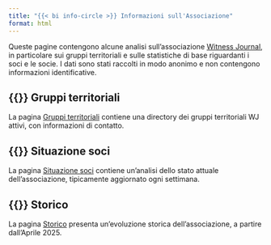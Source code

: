 ```yaml
---
title: "{{< bi info-circle >}} Informazioni sull'Associazione"
format: html
---
```


Queste pagine contengono alcune analisi sull'associazione [Witness Journal](https://witnessjournal.org/), in particolare sui gruppi territoriali e sulle statistiche di base riguardanti i soci e le socie. I dati sono stati raccolti in modo anonimo e non contengono informazioni identificative.

## {{<bi geo >}} Gruppi territoriali

La pagina [Gruppi territoriali](gruppi_territoriali.qmd) contiene una directory dei gruppi territoriali WJ attivi, con informazioni di contatto.

## {{<bi bar-chart>}} Situazione soci

La pagina [Situazione soci](situazione_soci.qmd) contiene un'analisi dello stato attuale dell'associazione, tipicamente aggiornato ogni settimana.


## {{<bi graph-up>}} Storico

La pagina [Storico](storico.qmd) presenta un'evoluzione storica dell'associazione, a partire dall'Aprile 2025.